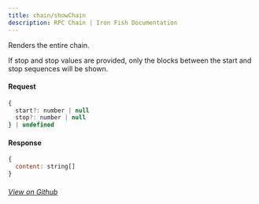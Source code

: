 ```yaml
---
title: chain/showChain
description: RPC Chain | Iron Fish Documentation
---
```


Renders the entire chain.

If stop and stop values are provided, only the blocks between the start and stop sequences will be shown.

#### Request

```js
{
  start?: number | null
  stop?: number | null
} | undefined
```

#### Response

```js
{
  content: string[]
}
```

###### [View on Github](https://github.com/iron-fish/ironfish/blob/master/ironfish/src/rpc/routes/chain/showChain.ts)
